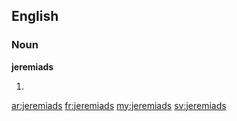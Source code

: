 ==English==

===Noun===
'''jeremiads'''

# {{plural of|[[jeremiad]]}}

[[ar:jeremiads]]
[[fr:jeremiads]]
[[my:jeremiads]]
[[sv:jeremiads]]